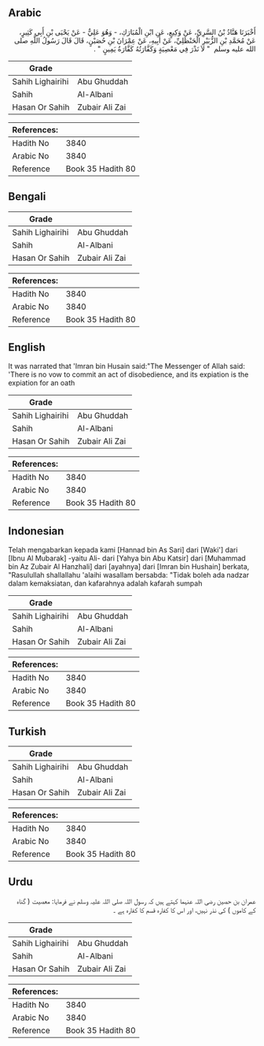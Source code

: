 ## Arabic


<div dir="rtl" lang="ar" style={{fontSize:'larger',backgroundColor:'#f8f9fa',padding:20}}>
أَخْبَرَنَا هَنَّادُ بْنُ السَّرِيِّ، عَنْ وَكِيعٍ، عَنِ ابْنِ الْمُبَارَكِ، - وَهُوَ عَلِيٌّ - عَنْ يَحْيَى بْنِ أَبِي كَثِيرٍ، عَنْ مُحَمَّدِ بْنِ الزُّبَيْرِ الْحَنْظَلِيِّ، عَنْ أَبِيهِ، عَنْ عِمْرَانَ بْنِ حُصَيْنٍ، قَالَ قَالَ رَسُولُ اللَّهِ صلى الله عليه وسلم ‏ "‏ لاَ نَذْرَ فِي مَعْصِيَةٍ وَكَفَّارَتُهُ كَفَّارَةُ يَمِينٍ ‏"‏ ‏.‏
</div>
<div style={{backgroundColor:'#f8f9fa',padding:20, marginBottom: 10}}><table> <thead> <tr> <th>Grade</th> <th></th> </tr> </thead> <tbody> <tr><td>Sahih Lighairihi</td><td>Abu Ghuddah</td></tr><tr><td>Sahih</td><td>Al-Albani</td></tr><tr><td>Hasan Or Sahih</td><td>Zubair Ali Zai</td></tr></tbody></table><table> <thead> <tr> <th>References:</th> <th></th> </tr> </thead> <tbody><tr><td>Hadith No</td><td>3840</td></tr><tr><td>Arabic No</td><td>3840</td></tr><tr><td>Reference</td><td>Book 35 Hadith 80</td></tr></tbody></table></div>

## Bengali


<div dir="ltr" lang="bn" style={{fontSize:'larger',backgroundColor:'#f8f9fa',padding:20}}>

</div>
<div style={{backgroundColor:'#f8f9fa',padding:20, marginBottom: 10}}><table> <thead> <tr> <th>Grade</th> <th></th> </tr> </thead> <tbody> <tr><td>Sahih Lighairihi</td><td>Abu Ghuddah</td></tr><tr><td>Sahih</td><td>Al-Albani</td></tr><tr><td>Hasan Or Sahih</td><td>Zubair Ali Zai</td></tr></tbody></table><table> <thead> <tr> <th>References:</th> <th></th> </tr> </thead> <tbody><tr><td>Hadith No</td><td>3840</td></tr><tr><td>Arabic No</td><td>3840</td></tr><tr><td>Reference</td><td>Book 35 Hadith 80</td></tr></tbody></table></div>

## English


<div dir="ltr" lang="en" style={{fontSize:'larger',backgroundColor:'#f8f9fa',padding:20}}>
It was narrated that 'Imran bin Husain said:"The Messenger of Allah said: 'There is no vow to commit an act of disobedience, and its expiation is the expiation for an oath
</div>
<div style={{backgroundColor:'#f8f9fa',padding:20, marginBottom: 10}}><table> <thead> <tr> <th>Grade</th> <th></th> </tr> </thead> <tbody> <tr><td>Sahih Lighairihi</td><td>Abu Ghuddah</td></tr><tr><td>Sahih</td><td>Al-Albani</td></tr><tr><td>Hasan Or Sahih</td><td>Zubair Ali Zai</td></tr></tbody></table><table> <thead> <tr> <th>References:</th> <th></th> </tr> </thead> <tbody><tr><td>Hadith No</td><td>3840</td></tr><tr><td>Arabic No</td><td>3840</td></tr><tr><td>Reference</td><td>Book 35 Hadith 80</td></tr></tbody></table></div>

## Indonesian


<div dir="ltr" lang="id" style={{fontSize:'larger',backgroundColor:'#f8f9fa',padding:20}}>
Telah mengabarkan kepada kami [Hannad bin As Sari] dari [Waki'] dari [Ibnu Al Mubarak] -yaitu Ali- dari [Yahya bin Abu Katsir] dari [Muhammad bin Az Zubair Al Hanzhali] dari [ayahnya] dari [Imran bin Hushain] berkata, "Rasulullah shallallahu 'alaihi wasallam bersabda: "Tidak boleh ada nadzar dalam kemaksiatan, dan kafarahnya adalah kafarah sumpah
</div>
<div style={{backgroundColor:'#f8f9fa',padding:20, marginBottom: 10}}><table> <thead> <tr> <th>Grade</th> <th></th> </tr> </thead> <tbody> <tr><td>Sahih Lighairihi</td><td>Abu Ghuddah</td></tr><tr><td>Sahih</td><td>Al-Albani</td></tr><tr><td>Hasan Or Sahih</td><td>Zubair Ali Zai</td></tr></tbody></table><table> <thead> <tr> <th>References:</th> <th></th> </tr> </thead> <tbody><tr><td>Hadith No</td><td>3840</td></tr><tr><td>Arabic No</td><td>3840</td></tr><tr><td>Reference</td><td>Book 35 Hadith 80</td></tr></tbody></table></div>

## Turkish


<div dir="ltr" lang="tr" style={{fontSize:'larger',backgroundColor:'#f8f9fa',padding:20}}>

</div>
<div style={{backgroundColor:'#f8f9fa',padding:20, marginBottom: 10}}><table> <thead> <tr> <th>Grade</th> <th></th> </tr> </thead> <tbody> <tr><td>Sahih Lighairihi</td><td>Abu Ghuddah</td></tr><tr><td>Sahih</td><td>Al-Albani</td></tr><tr><td>Hasan Or Sahih</td><td>Zubair Ali Zai</td></tr></tbody></table><table> <thead> <tr> <th>References:</th> <th></th> </tr> </thead> <tbody><tr><td>Hadith No</td><td>3840</td></tr><tr><td>Arabic No</td><td>3840</td></tr><tr><td>Reference</td><td>Book 35 Hadith 80</td></tr></tbody></table></div>

## Urdu


<div dir="rtl" lang="ur" style={{fontSize:'larger',backgroundColor:'#f8f9fa',padding:20}}>
عمران بن حصین رضی اللہ عنہما کہتے ہیں کہ رسول اللہ صلی اللہ علیہ وسلم نے فرمایا: معصیت ( گناہ کے کاموں ) کی نذر نہیں، اور اس کا کفارہ قسم کا کفارہ ہے ۔
</div>
<div style={{backgroundColor:'#f8f9fa',padding:20, marginBottom: 10}}><table> <thead> <tr> <th>Grade</th> <th></th> </tr> </thead> <tbody> <tr><td>Sahih Lighairihi</td><td>Abu Ghuddah</td></tr><tr><td>Sahih</td><td>Al-Albani</td></tr><tr><td>Hasan Or Sahih</td><td>Zubair Ali Zai</td></tr></tbody></table><table> <thead> <tr> <th>References:</th> <th></th> </tr> </thead> <tbody><tr><td>Hadith No</td><td>3840</td></tr><tr><td>Arabic No</td><td>3840</td></tr><tr><td>Reference</td><td>Book 35 Hadith 80</td></tr></tbody></table></div>